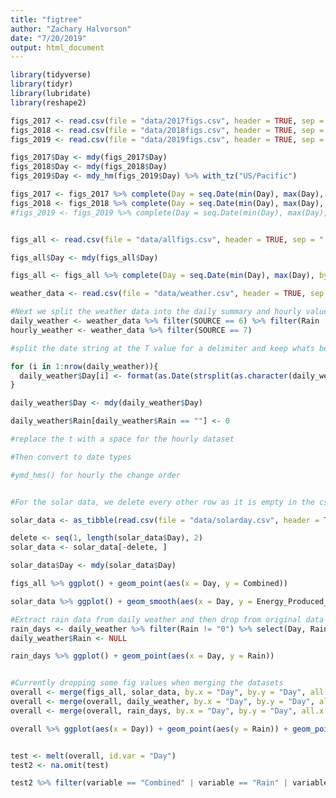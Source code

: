 ```yaml
---
title: "figtree"
author: "Zachary Halvorson"
date: "7/20/2019"
output: html_document
---
```


```r

library(tidyverse)
library(tidyr)
library(lubridate)
library(reshape2)

```

```r

figs_2017 <- read.csv(file = "data/2017figs.csv", header = TRUE, sep = ",", fileEncoding="UTF-8-BOM", stringsAsFactors = FALSE)
figs_2018 <- read.csv(file = "data/2018figs.csv", header = TRUE, sep = ",", fileEncoding="UTF-8-BOM", stringsAsFactors = FALSE)
figs_2019 <- read.csv(file = "data/2019figs.csv", header = TRUE, sep = ",", fileEncoding="UTF-8-BOM", stringsAsFactors = FALSE)

figs_2017$Day <- mdy(figs_2017$Day)
figs_2018$Day <- mdy(figs_2018$Day)
figs_2019$Day <- mdy_hm(figs_2019$Day) %>% with_tz("US/Pacific")

figs_2017 <- figs_2017 %>% complete(Day = seq.Date(min(Day), max(Day), by="day"))
figs_2018 <- figs_2018 %>% complete(Day = seq.Date(min(Day), max(Day), by="day"))
#figs_2019 <- figs_2019 %>% complete(Day = seq.Date(min(Day), max(Day), by="day"))


figs_all <- read.csv(file = "data/allfigs.csv", header = TRUE, sep = ",", fileEncoding="UTF-8-BOM", stringsAsFactors = FALSE)

figs_all$Day <- mdy(figs_all$Day)

figs_all <- figs_all %>% complete(Day = seq.Date(min(Day), max(Day), by="day"))


```

```r


weather_data <- read.csv(file = "data/weather.csv", header = TRUE, sep = ",", fileEncoding = "UTF-8-BOM", stringsAsFactors = FALSE)

#Next we split the weather data into the daily summary and hourly values based on the station number
daily_weather <- weather_data %>% filter(SOURCE == 6) %>% filter(Rain != "T" & Rain != "0")  
hourly_weather <- weather_data %>% filter(SOURCE == 7)

#split the date string at the T value for a delimiter and keep whats before for the daily dataset

for (i in 1:nrow(daily_weather)){
  daily_weather$Day[i] <- format(as.Date(strsplit(as.character(daily_weather$Day[i]), "T")[[1]][1]), '%m/%d/%Y')
}

daily_weather$Day <- mdy(daily_weather$Day)

daily_weather$Rain[daily_weather$Rain == ""] <- 0

#replace the t with a space for the hourly dataset

#Then convert to date types

#ymd_hms() for hourly the change order 



```


```r

#For the solar data, we delete every other row as it is empty in the csv file

solar_data <- as_tibble(read.csv(file = "data/solarday.csv", header = TRUE, sep = ",", fileEncoding = "UTF-8-BOM", stringsAsFactors = FALSE))

delete <- seq(1, length(solar_data$Day), 2)
solar_data <- solar_data[-delete, ]

solar_data$Day <- mdy(solar_data$Day)


```



```r

figs_all %>% ggplot() + geom_point(aes(x = Day, y = Combined))

solar_data %>% ggplot() + geom_smooth(aes(x = Day, y = Energy_Produced_Wh))

```



```r

#Extract rain data from daily weather and then drop from original data set
rain_days <- daily_weather %>% filter(Rain != "0") %>% select(Day, Rain)
daily_weather$Rain <- NULL

rain_days %>% ggplot() + geom_point(aes(x = Day, y = Rain))


#Currently dropping some fig values when merging the datasets
overall <- merge(figs_all, solar_data, by.x = "Day", by.y = "Day", all.x = TRUE)
overall <- merge(overall, daily_weather, by.x = "Day", by.y = "Day", all.x = TRUE)
overall <- merge(overall, rain_days, by.x = "Day", by.y = "Day", all.x = TRUE)

```



```r

overall %>% ggplot(aes(x = Day)) + geom_point(aes(y = Rain)) + geom_point(aes(y = Combined)) + geom_point(aes(y = Energy_Produced_Wh/1500))


test <- melt(overall, id.var = "Day")
test2 <- na.omit(test)

test2 %>% filter(variable == "Combined" | variable == "Rain" | variable == "Energy_Produced_Wh") %>% ggplot(aes(x = Day, y = value, color = variable)) + geom_point()

```



